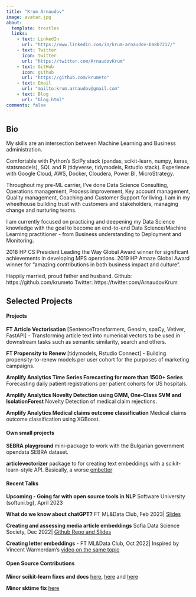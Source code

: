 ```yaml
---
title: "Krum Arnaudov"
image: avatar.jpg
about:
  template: trestles
  links:
    - text: LinkedIn
      url: "https://www.linkedin.com/in/krum-arnaudov-ba8b7217/"
    - text: Twitter
      icon: twitter
      url: "https://twitter.com/ArnaudovKrum"
    - text: GitHub
      icon: github
      url: "https://github.com/krumeto"
    - text: Email
      url: "mailto:krum.arnaudov@gmail.com"
    - text: Blog
      url: "blog.html"
comments: false
---
```

::: {.column-page}

## Bio

My skills are an intersection between Machine Learning and Business administration.

Comfortable with Python's SciPy stack (pandas, scikit-learn, numpy, keras, statsmodels), SQL and R (tidyverse, tidymodels, Rstudio stack). Experience with Google Cloud, AWS, Docker, Cloudera, Power BI, MicroStrategy. 

Throughout my pre-ML carrier, I've done Data Science Consulting, Operations management, Process improvement, Key account management, Quality management, Coaching and Customer Support for living. I am in my wheelhouse building trust with customers and stakeholders, managing change and nurturing teams.

I am currently focused on practicing and deepening my Data Science knowledge with the goal to become an end-to-end Data Science/Machine Learning practitioner - from Business understanding to Deployment and Monitoring. 

2018 HP CS President Leading the Way Global Award winner for significant achievements in developing MPS operations.
2019 HP Amaze Global Award winner for "amazing contributions in both business impact and culture".

Happily married, proud father and husband.
Github: https://github.com/krumeto
Twitter: https://twitter.com/ArnaudovKrum

<p></p>

## Selected Projects

#### Projects

**FT Article Vectorisation** [SentenceTransformers, Gensim, spaCy, Vetiver, FastAPI] - Transforming article text into numerical vectors to be used in downstream tasks such as semantic similarity, search and others.

**FT Propensity to Renew** [tidymodels, Rstudio Connect] - Building propensity-to-renew models per user cohort for the purposes of marketing campaigns.

**Amplify Analytics Time Series Forecasting for more than 1500+ Series** Forecasting daily patient registrations per patient cohorts for US hospitals.

**Amplify Analytics Novelty Detection using GMM, One-Class SVM and IsolationForest** Novelty Detection of medical claim rejections. 

**Amplify Analytics Medical claims outcome classification** Medical claims outcome classification using XGBoost.

#### Own small projects

**SEBRA playground** mini-package to work with the Bulgarian government opendata SEBRA dataset.

**articlevectorizer** package to for creating text embeddings with a scikit-learn-style API. Basically, a worse [embetter](https://github.com/koaning/embetter)

#### Recent Talks

**Upcoming - Going far with open source tools in NLP** Software University (softuni.bg), April 2023

**What do we know about chatGPT?** FT ML&Data Club, Feb 2023| [Slides](https://docs.google.com/presentation/d/1CTbLVi6_nOc1LZvVc8ymQ6yzS36tOCj37CXrmYNaRdo/edit?usp=sharing)

**Creating and assessing media article embeddings** Sofia Data Science Society, Dec 2022| [Github Repo and Slides](https://github.com/krumeto/article-vectorisation-eda)

**Creating letter embeddings** - FT ML&Data Club, Oct 2022| Inspired by Vincent Warmerdam's [video on the same topic](https://www.youtube.com/watch?v=mWvnlVw_LiY&list=PL75e0qA87dlG-za8eLI6t0_Pbxafk-cxb&index=6&ab_channel=Rasa)


#### Open Source Contributions

**Minor scikit-learn fixes and docs** [here](https://github.com/scikit-learn/scikit-learn/pull/21498), [here](https://github.com/scikit-learn/scikit-learn/pull/21434) and [here](https://github.com/scikit-learn/scikit-learn/pull/17487)

**Minor sktime fix** [here](https://github.com/sktime/sktime/pull/422)

:::

<link rel="me" href="https://www.linkedin.com/in/krum-arnaudov-ba8b7217/">